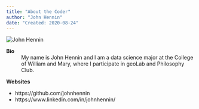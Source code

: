 ```yaml
---
title: "About the Coder"
author: "John Hennin"
date: "Created: 2020-08-24"
---
```


![](https://www.wm.edu/as/data-science/researchlabs/geolab/images/spring-2020/hennin_john "John Hennin")

**Bio**
: My name is John Hennin and I am a data science major at the College of William and Mary, where I participate in geoLab and Philosophy Club.

**Websites**

* https://github.com/johnhennin
* https://www.linkedin.com/in/johnhennin/